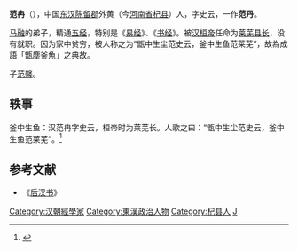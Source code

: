 '''范冉'''（{{bd|112年||185年||catIdx=F}}），中国[[东汉|东汉]][[陈留郡|陈留郡]]外黄（今[[河南省|河南省]][[杞县|杞县]]）人，字史云，一作'''范丹'''。

[[马融_(东汉)|马融]]的弟子，精通[[五经|五经]]，特别是《[[易经|易经]]》、《[[书经|书经]]》。被[[汉桓帝|汉桓帝]]任命为[[莱芜|莱芜]][[县长|县长]]，没有就职。因为家中贫穷，被人称之为“甑中生尘范史云，釜中生鱼范莱芜”，故為成語「甑塵釜魚」之典故。

子[[范馨|范馨]]。

==轶事==
釜中生鱼：汉范冉字史云，桓帝时为莱芜长。人歌之曰：“甑中生尘范史云，釜中生鱼范莱芜”。<ref>{{cite book |title=Ye hang chuan |publisher=Zhong hua shu ju |location=Bei jing |isbn=978-7-101-08244-9 |page=159 |accessdate=2021-11-17}}</ref>

==参考文献==
*《[[后汉书|后汉书]]》

{{DEFAULTSORT:Fan范}}
[[Category:汉朝經學家|Category:汉朝經學家]]
[[Category:東漢政治人物|Category:東漢政治人物]]
[[Category:杞县人|Category:杞县人]]
[[Category:范姓|J]]
